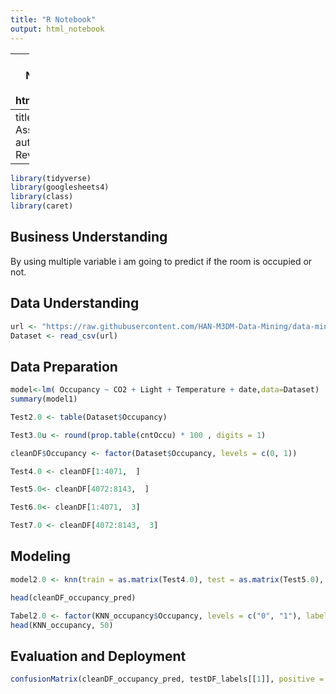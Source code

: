 ---
title: "R Notebook"
output: html_notebook
---

---
title: "R Notebook"
output: html_notebook
---
 title: "KNN Assigment"
author:     Niek 
Reviewer:   Hai
---

```{r}
library(tidyverse)
library(googlesheets4)
library(class)
library(caret)
```


## Business Understanding
By using multiple variable i am going to predict if the room is occupied or not.



## Data Understanding
```{r}
url <- "https://raw.githubusercontent.com/HAN-M3DM-Data-Mining/data-mining-s2y2122-Goodstudent101/master/datasets/KNN-occupancy.csv"
Dataset <- read_csv(url)
```



## Data Preparation
```{r}
model<-lm( Occupancy ~ CO2 + Light + Temperature + date,data=Dataset)
summary(model1)
```


```{r}
Test2.0 <- table(Dataset$Occupancy)

Test3.0u <- round(prop.table(cntOccu) * 100 , digits = 1)

cleanDF$Occupancy <- factor(Dataset$Occupancy, levels = c(0, 1))
```


```{r}
Test4.0 <- cleanDF[1:4071,  ]

Test5.0<- cleanDF[4072:8143,  ]
```


```{r}
Test6.0<- cleanDF[1:4071,  3]

Test7.0 <- cleanDF[4072:8143,  3]
```



## Modeling
```{r}
model2.0 <- knn(train = as.matrix(Test4.0), test = as.matrix(Test5.0), cl = as.matrix(Test6.0), k = 21)

head(cleanDF_occupancy_pred)
```

```{r}
Tabel2.0 <- factor(KNN_occupancy$Occupancy, levels = c("0", "1"), labels = c("unoccupied", "Occupied")) %>% relevel("Occupied")
head(KNN_occupancy, 50)
```



## Evaluation and Deployment
```{r}
confusionMatrix(cleanDF_occupancy_pred, testDF_labels[[1]], positive = NULL, dnn = c("Prediction", "True"))
```
